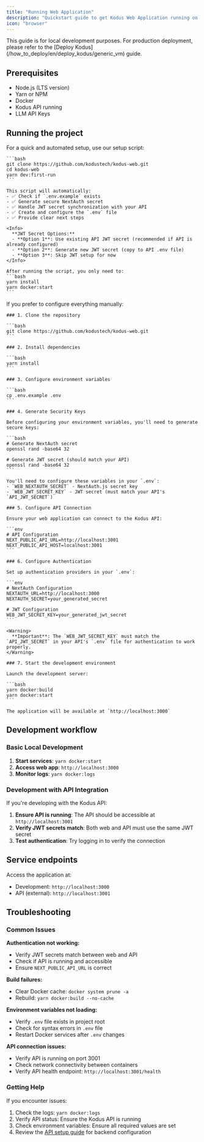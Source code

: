 ```yaml
---
title: "Running Web Application"
description: "Quickstart guide to get Kodus Web Application running on your local machine."
icon: "browser"
---
```


<Note>
  This guide is for local development purposes. For production deployment,
  please refer to the [Deploy Kodus](/how_to_deploy/en/deploy_kodus/generic_vm)
  guide.
</Note>

## Prerequisites

- Node.js (LTS version)
- Yarn or NPM
- Docker
- Kodus API running
- LLM API Keys

## Running the project

<Tabs>
  <Tab title="Automated Setup (Recommended)">
    For a quick and automated setup, use our setup script:

    ```bash
    git clone https://github.com/kodustech/kodus-web.git
    cd kodus-web
    yarn dev:first-run
    ```

    This script will automatically:
    - ✅ Check if `.env.example` exists
    - ✅ Generate secure NextAuth secret
    - ✅ Handle JWT secret synchronization with your API
    - ✅ Create and configure the `.env` file
    - ✅ Provide clear next steps

    <Info>
      **JWT Secret Options:**
      - **Option 1**: Use existing API JWT secret (recommended if API is already configured)
      - **Option 2**: Generate new JWT secret (copy to API .env file)
      - **Option 3**: Skip JWT setup for now
    </Info>

    After running the script, you only need to:
    ```bash
    yarn install
    yarn docker:start
    ```

  </Tab>
  <Tab title="Manual Setup">
    If you prefer to configure everything manually:

    ### 1. Clone the repository

    ```bash
    git clone https://github.com/kodustech/kodus-web.git
    ```

    ### 2. Install dependencies

    ```bash
    yarn install
    ```

    ### 3. Configure environment variables

    ```bash
    cp .env.example .env
    ```

    ### 4. Generate Security Keys

    Before configuring your environment variables, you'll need to generate secure keys:

    ```bash
    # Generate NextAuth secret
    openssl rand -base64 32

    # Generate JWT secret (should match your API)
    openssl rand -base64 32
    ```

    You'll need to configure these variables in your `.env`:
    - `WEB_NEXTAUTH_SECRET` - NextAuth.js secret key
    - `WEB_JWT_SECRET_KEY` - JWT secret (must match your API's `API_JWT_SECRET`)

    ### 5. Configure API Connection

    Ensure your web application can connect to the Kodus API:

    ```env
    # API Configuration
    NEXT_PUBLIC_API_URL=http://localhost:3001
    NEXT_PUBLIC_API_HOST=localhost:3001
    ```

    ### 6. Configure Authentication

    Set up authentication providers in your `.env`:

    ```env
    # NextAuth Configuration
    NEXTAUTH_URL=http://localhost:3000
    NEXTAUTH_SECRET=your_generated_secret

    # JWT Configuration
    WEB_JWT_SECRET_KEY=your_generated_jwt_secret
    ```

    <Warning>
      **Important**: The `WEB_JWT_SECRET_KEY` must match the `API_JWT_SECRET` in your API's `.env` file for authentication to work properly.
    </Warning>

    ### 7. Start the development environment

    Launch the development server:

    ```bash
    yarn docker:build
    yarn docker:start
    ```

    The application will be available at `http://localhost:3000`

  </Tab>
</Tabs>

## Development workflow

### Basic Local Development

1. **Start services**: `yarn docker:start`
2. **Access web app**: `http://localhost:3000`
3. **Monitor logs**: `yarn docker:logs`

### Development with API Integration

If you're developing with the Kodus API:

1. **Ensure API is running**: The API should be accessible at `http://localhost:3001`
2. **Verify JWT secrets match**: Both web and API must use the same JWT secret
3. **Test authentication**: Try logging in to verify the connection

## Service endpoints

Access the application at:
- Development: `http://localhost:3000`
- API (external): `http://localhost:3001`

## Troubleshooting

### Common Issues

**Authentication not working:**
- Verify JWT secrets match between web and API
- Check if API is running and accessible
- Ensure `NEXT_PUBLIC_API_URL` is correct

**Build failures:**
- Clear Docker cache: `docker system prune -a`
- Rebuild: `yarn docker:build --no-cache`

**Environment variables not loading:**
- Verify `.env` file exists in project root
- Check for syntax errors in `.env` file
- Restart Docker services after `.env` changes

**API connection issues:**
- Verify API is running on port 3001
- Check network connectivity between containers
- Verify API health endpoint: `http://localhost:3001/health`

### Getting Help

If you encounter issues:
1. Check the logs: `yarn docker:logs`
2. Verify API status: Ensure the Kodus API is running
3. Check environment variables: Ensure all required values are set
4. Review the [API setup guide](/how_to_deploy/en/local_quickstart/orchestrator) for backend configuration
